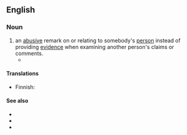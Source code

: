 ==English==
{{wikipedia}}

===Noun===
{{en-noun}}

# an [[abusive]] remark on or relating to somebody's [[person]] instead of providing [[evidence]] when examining another person's claims or comments.
#* {{quote-book|lang=en|year=1989|author=Douglas N. Walton|title=Informal Logic|url=http://books.google.com/books?id=kswimguc5uYC|passage=Basically, it is a '''personal attack''' on an arguer that brings the individuals's personal circumstances, trustworthiness, or character into question.}}

====Translations====
{{trans-top|making an abusive remark}}
* Finnish: {{t|fi|[[henkilökohtainen]] [[hyökkäys]]}}
{{trans-mid}}
{{trans-bottom}}

====See also====
* {{l|en|insult}}
* {{l|en|offense}}
* {{l|en|swearword}}